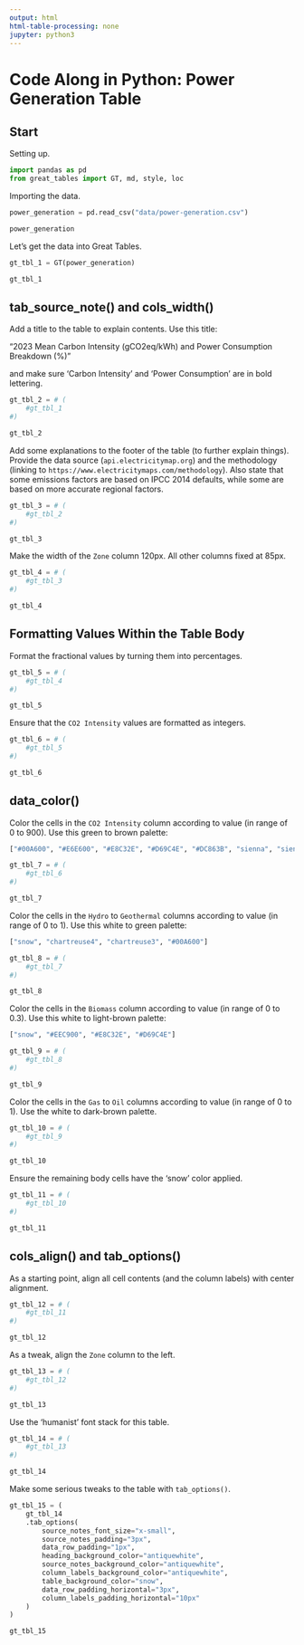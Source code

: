 ```yaml
---
output: html
html-table-processing: none
jupyter: python3
---
```


# Code Along in Python: Power Generation Table

## Start

Setting up.

```python
import pandas as pd
from great_tables import GT, md, style, loc
```

Importing the data.

```python
power_generation = pd.read_csv("data/power-generation.csv")

power_generation
```

Let's get the data into Great Tables.

```python
gt_tbl_1 = GT(power_generation)

gt_tbl_1
```

## tab_source_note() and cols_width()

Add a title to the table to explain contents. Use this title:

"2023 Mean Carbon Intensity (gCO2eq/kWh) and Power Consumption Breakdown (%)"

and make sure 'Carbon Intensity' and 'Power Consumption' are in bold lettering.

```python
gt_tbl_2 = # (
    #gt_tbl_1
#)

gt_tbl_2
```

Add some explanations to the footer of the table (to further explain things).
Provide the data source (`api.electricitymap.org`) and the methodology (linking 
to `https://www.electricitymaps.com/methodology`). Also state that some
emissions factors are based on IPCC 2014 defaults, while some are based on
more accurate regional factors.

```python
gt_tbl_3 = # (
    #gt_tbl_2
#)

gt_tbl_3
```

Make the width of the `Zone` column 120px. All other columns fixed at 85px.

```python
gt_tbl_4 = # (
    #gt_tbl_3
#)

gt_tbl_4
```

## Formatting Values Within the Table Body

Format the fractional values by turning them into percentages.

```python
gt_tbl_5 = # (
    #gt_tbl_4
#)

gt_tbl_5
```

Ensure that the `CO2 Intensity` values are formatted as integers.

```python
gt_tbl_6 = # (
    #gt_tbl_5
#)

gt_tbl_6
```

## data_color()

Color the cells in the `CO2 Intensity` column according to value (in range of 0 to 900). Use this green to brown palette:

```py
["#00A600", "#E6E600", "#E8C32E", "#D69C4E", "#DC863B", "sienna", "sienna4", "tomato4", "brown"]
```

```python
gt_tbl_7 = # (
    #gt_tbl_6
#)

gt_tbl_7
```

Color the cells in the `Hydro` to `Geothermal` columns according to value (in range of 0 to 1). Use this white to green palette:

```py
["snow", "chartreuse4", "chartreuse3", "#00A600"]
```

```python
gt_tbl_8 = # (
    #gt_tbl_7
#)

gt_tbl_8
```

Color the cells in the `Biomass` column according to value (in range of 0 to 0.3). Use this white to light-brown palette:

```py
["snow", "#EEC900", "#E8C32E", "#D69C4E"]
```

```python
gt_tbl_9 = # (
    #gt_tbl_8
#)

gt_tbl_9
```

Color the cells in the `Gas` to `Oil` columns according to value (in range of 0 to 1). Use the white to dark-brown palette.

```python
gt_tbl_10 = # (
    #gt_tbl_9
#)

gt_tbl_10
```

Ensure the remaining body cells have the 'snow' color applied.

```python
gt_tbl_11 = # (
    #gt_tbl_10
#)

gt_tbl_11
```

## cols_align() and tab_options()

As a starting point, align all cell contents (and the column labels) with center alignment.

```python
gt_tbl_12 = # (
    #gt_tbl_11
#)

gt_tbl_12
```

As a tweak, align the `Zone` column to the left.

```python
gt_tbl_13 = # (
    #gt_tbl_12
#)

gt_tbl_13
```

Use the 'humanist' font stack for this table.

```python
gt_tbl_14 = # (
    #gt_tbl_13
#)

gt_tbl_14
```

Make some serious tweaks to the table with `tab_options()`.

```python
gt_tbl_15 = (
    gt_tbl_14
    .tab_options(
        source_notes_font_size="x-small",
        source_notes_padding="3px",
        data_row_padding="1px",
        heading_background_color="antiquewhite",
        source_notes_background_color="antiquewhite",
        column_labels_background_color="antiquewhite",
        table_background_color="snow",
        data_row_padding_horizontal="3px",
        column_labels_padding_horizontal="10px"
    )
)

gt_tbl_15
```
